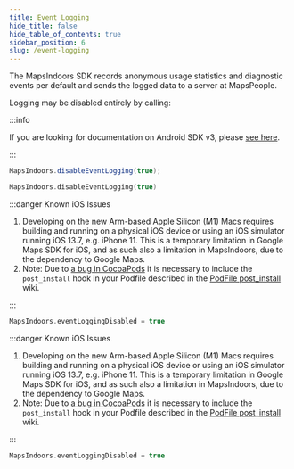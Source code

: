 ```yaml
---
title: Event Logging
hide_title: false
hide_table_of_contents: true
sidebar_position: 6
slug: /event-logging
---
```



The MapsIndoors SDK records anonymous usage statistics and diagnostic events per default and sends the logged data to a server at MapsPeople.

Logging may be disabled entirely by calling:

<Tabs groupId="various-event-logging">
<TabItem value="android" label="Android v4" default>

:::info

If you are looking for documentation on Android SDK v3, please [see here](https://docs-legacy.mapsindoors.com/content/legacy/android_v3/).

:::

<Tabs>
<TabItem value="java" label="Java" default>

```java
MapsIndoors.disableEventLogging(true);
```

</TabItem>
<TabItem value="kotlin" label="Kotlin">

```kotlin
MapsIndoors.disableEventLogging(true)
```


</TabItem>
</Tabs>

</TabItem>
<TabItem value="ios-v3" label="iOS v3">

:::danger Known iOS Issues

1. Developing on the new Arm-based Apple Silicon (M1) Macs requires building and running on a physical iOS device or using an iOS simulator running iOS 13.7, e.g. iPhone 11. This is a temporary limitation in Google Maps SDK for iOS, and as such also a limitation in MapsIndoors, due to the dependency to Google Maps.
1. Note: Due to [a bug in CocoaPods](https://github.com/CocoaPods/CocoaPods/issues/7155) it is necessary to include the `post_install` hook in your Podfile described in the [PodFile post_install](https://github.com/MapsIndoors/MapsIndoorsIOS/wiki/Podfile-post_install) wiki.

:::

```swift
MapsIndoors.eventLoggingDisabled = true
```


</TabItem>
<TabItem value="ios-v4" label="iOS v4">

:::danger Known iOS Issues

1. Developing on the new Arm-based Apple Silicon (M1) Macs requires building and running on a physical iOS device or using an iOS simulator running iOS 13.7, e.g. iPhone 11. This is a temporary limitation in Google Maps SDK for iOS, and as such also a limitation in MapsIndoors, due to the dependency to Google Maps.
1. Note: Due to [a bug in CocoaPods](https://github.com/CocoaPods/CocoaPods/issues/7155) it is necessary to include the `post_install` hook in your Podfile described in the [PodFile post_install](https://github.com/MapsIndoors/MapsIndoorsIOS/wiki/Podfile-post_install) wiki.

:::

```swift
MapsIndoors.eventLoggingDisabled = true
```


</TabItem>
</Tabs>